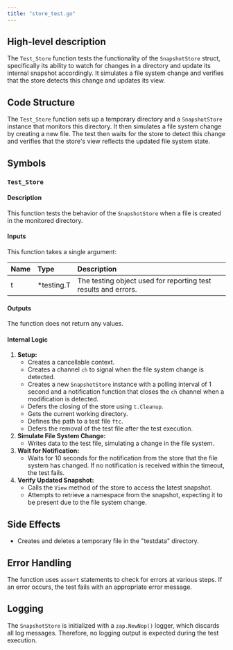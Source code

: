 ```yaml
---
title: "store_test.go"
---
```


## High-level description
The `Test_Store` function tests the functionality of the `SnapshotStore` struct, specifically its ability to watch for changes in a directory and update its internal snapshot accordingly. It simulates a file system change and verifies that the store detects this change and updates its view.

## Code Structure
The `Test_Store` function sets up a temporary directory and a `SnapshotStore` instance that monitors this directory. It then simulates a file system change by creating a new file. The test then waits for the store to detect this change and verifies that the store's view reflects the updated file system state.

## Symbols
### `Test_Store`
#### Description
This function tests the behavior of the `SnapshotStore` when a file is created in the monitored directory.

#### Inputs
This function takes a single argument:

| Name | Type | Description |
|:-----|:-----|:------------|
| t | *testing.T | The testing object used for reporting test results and errors. |

#### Outputs
The function does not return any values.

#### Internal Logic
1. **Setup:**
    - Creates a cancellable context.
    - Creates a channel `ch` to signal when the file system change is detected.
    - Creates a new `SnapshotStore` instance with a polling interval of 1 second and a notification function that closes the `ch` channel when a modification is detected.
    - Defers the closing of the store using `t.Cleanup`.
    - Gets the current working directory.
    - Defines the path to a test file `ftc`.
    - Defers the removal of the test file after the test execution.
2. **Simulate File System Change:**
    - Writes data to the test file, simulating a change in the file system.
3. **Wait for Notification:**
    - Waits for 10 seconds for the notification from the store that the file system has changed. If no notification is received within the timeout, the test fails.
4. **Verify Updated Snapshot:**
    - Calls the `View` method of the store to access the latest snapshot.
    - Attempts to retrieve a namespace from the snapshot, expecting it to be present due to the file system change.

## Side Effects
- Creates and deletes a temporary file in the "testdata" directory.

## Error Handling
The function uses `assert` statements to check for errors at various steps. If an error occurs, the test fails with an appropriate error message.

## Logging
The `SnapshotStore` is initialized with a `zap.NewNop()` logger, which discards all log messages. Therefore, no logging output is expected during the test execution.
